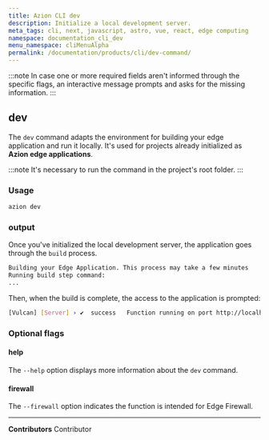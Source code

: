 ```yaml
---
title: Azion CLI dev
description: Initialize a local development server.
meta_tags: cli, next, javascript, astro, vue, react, edge computing
namespace: documentation_cli_dev
menu_namespace: cliMenuAlpha
permalink: /documentation/products/cli/dev-command/
---
```



:::note 
In case one or more required fields aren't informed through the specific flags, an interactive message prompts and asks for the missing information.
:::

## dev

The `dev` command adapts the environment for building your edge application and run it locally. It's used for projects already initialized as **Azion edge applications**.

<LinkButton outlined link="/en/documentation/products/cli/link-command/" label="link an existing project to an Azion edge application" variant="secondary" /> 

:::note 
It's necessary to run the command in the project's root folder.
:::

### Usage

```sh
azion dev
```

### output 

Once you've initialized the local development server, the application goes through the `build` process.

```sh 
Building your Edge Application. This process may take a few minutes
Running build step command:
...
```

Then, when the build is complete, the access to the application is prompted: 

```sh
[Vulcan] [Server] › ✔  success   Function running on port http://localhost:3000 
```

### Optional flags

#### help

The `--help` option displays more information about the `dev` command.

#### firewall

The `--firewall` option indicates the function is intended for Edge Firewall.


<LinkButton outlined link="/en/documentation/products/guides/edge-functions/first-steps/" label="edge functions for edge applications" variant="secondary" />
<LinkButton outlined link="/en/documentation/products/secure/edge-firewall/edge-functions/" label="edge functions for edge firewall" variant="secondary" /> 



---


**Contributors** <ContributorList>Contributor</ContributorList>
